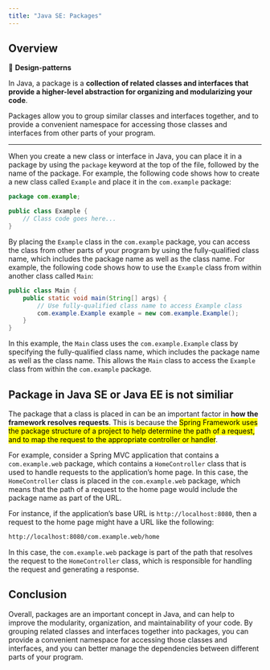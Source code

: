 ```yaml
---
title: "Java SE: Packages"
---
```


## Overview

::: {.summary}
📘 **Design-patterns**

In Java, a package is a **collection of related classes and interfaces that provide a higher-level abstraction for organizing and modularizing your code**.

Packages allow you to group similar classes and interfaces together, and to provide a convenient namespace for accessing those classes and interfaces from other parts of your program.
:::

---

When you create a new class or interface in Java, you can place it in a package by using the `package` keyword at the top of the file, followed by the name of the package. For example, the following code shows how to create a new class called `Example` and place it in the `com.example` package:

``` java
package com.example;

public class Example {
    // Class code goes here...
}
```

By placing the `Example` class in the `com.example` package, you can access the class from other parts of your program by using the fully-qualified class name, which includes the package name as well as the class name. For example, the following code shows how to use the `Example` class from within another class called `Main`:

``` java
public class Main {
    public static void main(String[] args) {
        // Use fully-qualified class name to access Example class
        com.example.Example example = new com.example.Example();
    }
}

```

In this example, the `Main` class uses the `com.example.Example` class by specifying the fully-qualified class name, which includes the package name as well as the class name. This allows the `Main` class to access the `Example` class from within the `com.example` package.


## Package in Java SE or Java EE is not similiar

::: {.callout-important}
The package that a class is placed in can be an important factor in **how the framework resolves requests**. This is because the <mark>Spring Framework uses the package structure of a project to help determine the path of a request, and to map the request to the appropriate controller or handler</mark>.
:::

For example, consider a Spring MVC application that contains a `com.example.web` package, which contains a `HomeController` class that is used to handle requests to the application's home page. In this case, the `HomeController` class is placed in the `com.example.web` package, which means that the path of a request to the home page would include the package name as part of the URL.

For instance, if the application's base URL is `http://localhost:8080`, then a request to the home page might have a URL like the following:

``` bash
http://localhost:8080/com.example.web/home

```

In this case, the `com.example.web` package is part of the path that resolves the request to the `HomeController` class, which is responsible for handling the request and generating a response.

## Conclusion

Overall, packages are an important concept in Java, and can help to improve the modularity, organization, and maintainability of your code. By grouping related classes and interfaces together into packages, you can provide a convenient namespace for accessing those classes and interfaces, and you can better manage the dependencies between different parts of your program.